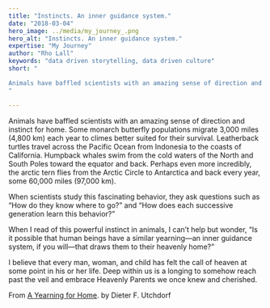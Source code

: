 ```yaml
---
title: "Instincts. An inner guidance system."
date: "2018-03-04"
hero_image: ../media/my_journey_.png
hero_alt: "Instincts. An inner guidance system."
expertise: "My Journey"
author: "Rho Lall"
keywords: "data driven storytelling, data driven culture"
short: "

Animals have baffled scientists with an amazing sense of direction and instinct for home. When scientists study this fascinating behavior, they ask questions such as “How do they know where to go?” and “How does each successive generation learn this behavior?”
"

---
```

Animals have baffled scientists with an amazing sense of direction and instinct for home. Some monarch butterfly populations migrate 3,000 miles (4,800 km) each year to climes better suited for their survival. Leatherback turtles travel across the Pacific Ocean from Indonesia to the coasts of California. Humpback whales swim from the cold waters of the North and South Poles toward the equator and back. Perhaps even more incredibly, the arctic tern flies from the Arctic Circle to Antarctica and back every year, some 60,000 miles (97,000 km).

When scientists study this fascinating behavior, they ask questions such as “How do they know where to go?” and “How does each successive generation learn this behavior?”

When I read of this powerful instinct in animals, I can’t help but wonder, “Is it possible that human beings have a similar yearning—an inner guidance system, if you will—that draws them to their heavenly home?”

I believe that every man, woman, and child has felt the call of heaven at some point in his or her life. Deep within us is a longing to somehow reach past the veil and embrace Heavenly Parents we once knew and cherished.

From [A Yearning for Home](https://www.lds.org/general-conference/2017/10/a-yearning-for-home?lang=eng%E2%80%8B). by Dieter F. Utchdorf